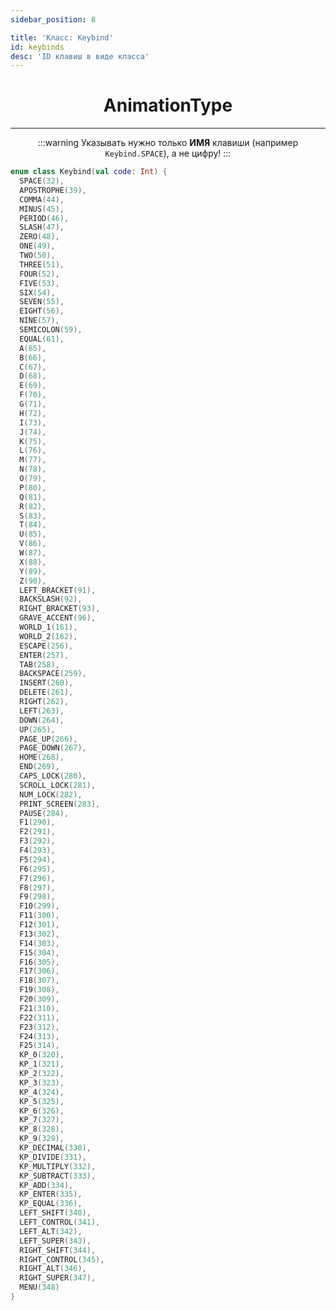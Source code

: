 ```yaml
---
sidebar_position: 8

title: 'Класс: Keybind'
id: keybinds
desc: 'ID клавиш в виде класса'
---
```


<div align="center">

# AnimationType

---

:::warning
Указывать нужно только **ИМЯ** клавиши (например `Keybind.SPACE`), а не цифру!
:::

</div>

```kts
enum class Keybind(val code: Int) {
  SPACE(32),
  APOSTROPHE(39),
  COMMA(44),
  MINUS(45),
  PERIOD(46),
  SLASH(47),
  ZERO(48),
  ONE(49),
  TWO(50),
  THREE(51),
  FOUR(52),
  FIVE(53),
  SIX(54),
  SEVEN(55),
  EIGHT(56),
  NINE(57),
  SEMICOLON(59),
  EQUAL(61),
  A(65),
  B(66),
  C(67),
  D(68),
  E(69),
  F(70),
  G(71),
  H(72),
  I(73),
  J(74),
  K(75),
  L(76),
  M(77),
  N(78),
  O(79),
  P(80),
  Q(81),
  R(82),
  S(83),
  T(84),
  U(85),
  V(86),
  W(87),
  X(88),
  Y(89),
  Z(90),
  LEFT_BRACKET(91),
  BACKSLASH(92),
  RIGHT_BRACKET(93),
  GRAVE_ACCENT(96),
  WORLD_1(161),
  WORLD_2(162),
  ESCAPE(256),
  ENTER(257),
  TAB(258),
  BACKSPACE(259),
  INSERT(260),
  DELETE(261),
  RIGHT(262),
  LEFT(263),
  DOWN(264),
  UP(265),
  PAGE_UP(266),
  PAGE_DOWN(267),
  HOME(268),
  END(269),
  CAPS_LOCK(280),
  SCROLL_LOCK(281),
  NUM_LOCK(282),
  PRINT_SCREEN(283),
  PAUSE(284),
  F1(290),
  F2(291),
  F3(292),
  F4(293),
  F5(294),
  F6(295),
  F7(296),
  F8(297),
  F9(298),
  F10(299),
  F11(300),
  F12(301),
  F13(302),
  F14(303),
  F15(304),
  F16(305),
  F17(306),
  F18(307),
  F19(308),
  F20(309),
  F21(310),
  F22(311),
  F23(312),
  F24(313),
  F25(314),
  KP_0(320),
  KP_1(321),
  KP_2(322),
  KP_3(323),
  KP_4(324),
  KP_5(325),
  KP_6(326),
  KP_7(327),
  KP_8(328),
  KP_9(329),
  KP_DECIMAL(330),
  KP_DIVIDE(331),
  KP_MULTIPLY(332),
  KP_SUBTRACT(333),
  KP_ADD(334),
  KP_ENTER(335),
  KP_EQUAL(336),
  LEFT_SHIFT(340),
  LEFT_CONTROL(341),
  LEFT_ALT(342),
  LEFT_SUPER(343),
  RIGHT_SHIFT(344),
  RIGHT_CONTROL(345),
  RIGHT_ALT(346),
  RIGHT_SUPER(347),
  MENU(348)
}
```